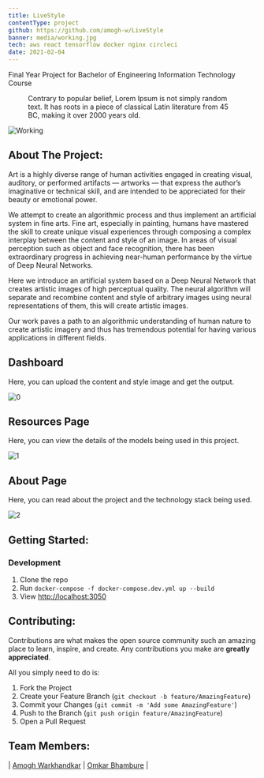 ```yaml
---
title: LiveStyle
contentType: project
github: https://github.com/amogh-w/LiveStyle
banner: media/working.jpg
tech: aws react tensorflow docker nginx circleci
date: 2021-02-04
---
```


Final Year Project for Bachelor of Engineering Information Technology Course

<figure>
  <img
    src="https://images.unsplash.com/photo-1556740758-90de374c12ad?ixlib=rb-1.2.1&ixid=eyJhcHBfaWQiOjEyMDd9&auto=format&fit=crop&w=1000&q=80"
    alt=""
  />
  <figcaption>
    Contrary to popular belief, Lorem Ipsum is not simply random text. It has
    roots in a piece of classical Latin literature from 45 BC, making it over
    2000 years old.
  </figcaption>
</figure>

![](media/working.jpg "Working")

## About The Project:

Art is a highly diverse range of human activities engaged in creating visual, auditory, or performed artifacts — artworks — that express the author’s imaginative or technical skill, and are intended to be appreciated for their beauty or emotional power.

We attempt to create an algorithmic process and thus implement an artificial system in fine arts. Fine art, especially in painting, humans have mastered the skill to create unique visual experiences through composing a complex interplay between the content and style of an image. In areas of visual perception such as object and face recognition, there has been extraordinary progress in achieving near-human performance by the virtue of Deep Neural Networks.

Here we introduce an artificial system based on a Deep Neural Network that creates artistic images of high perceptual quality. The neural algorithm will separate and recombine content and style of arbitrary images using neural representations of them, this will create artistic images.

Our work paves a path to an algorithmic understanding of human nature to create artistic imagery and thus has tremendous potential for having various applications in different fields.

## Dashboard

Here, you can upload the content and style image and get the output.

![0](media/dashboard.png "Dashboard")

## Resources Page

Here, you can view the details of the models being used in this project.

![1](media/resources.png "Resources")

## About Page

Here, you can read about the project and the technology stack being used.

![2](media/about.png "About")

## Getting Started:

### Development

1. Clone the repo
2. Run `docker-compose -f docker-compose.dev.yml up --build`
3. View [http://localhost:3050](http://localhost:3050)

## Contributing:

Contributions are what makes the open source community such an amazing place to learn, inspire, and create. Any contributions you make are **greatly appreciated**.

All you simply need to do is:

1. Fork the Project
2. Create your Feature Branch (`git checkout -b feature/AmazingFeature`)
3. Commit your Changes (`git commit -m 'Add some AmazingFeature'`)
4. Push to the Branch (`git push origin feature/AmazingFeature`)
5. Open a Pull Request

## Team Members:

| [Amogh Warkhandkar](https://github.com/amogh-w) | [Omkar Bhambure](https://github.com/blablabluomie) |
